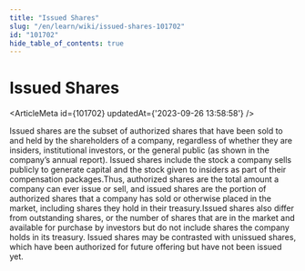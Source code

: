 ```yaml
---
title: "Issued Shares"
slug: "/en/learn/wiki/issued-shares-101702"
id: "101702"
hide_table_of_contents: true
---
```



# Issued Shares

<ArticleMeta id={101702} updatedAt={'2023-09-26 13:58:58'} />
<div className='border-solid border-b border-t-0 my-4 border-[var(--ifm-color-gray-300)]' />

Issued shares are the subset of authorized shares that have been sold to and held by the shareholders of a company, regardless of whether they are insiders, institutional investors, or the general public (as shown in the company’s annual report). Issued shares include the stock a company sells publicly to generate capital and the stock given to insiders as part of their compensation packages.Thus, authorized shares are the total amount a company can ever issue or sell, and issued shares are the portion of authorized shares that a company has sold or otherwise placed in the market, including shares they hold in their treasury.Issued shares also differ from outstanding shares, or the number of shares that are in the market and available for purchase by investors but do not include shares the company holds in its treasury. Issued shares may be contrasted with unissued shares, which have been authorized for future offering but have not been issued yet.
